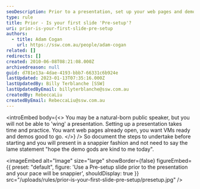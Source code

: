 ```yaml
---
seoDescription: Prior to a presentation, set up your web pages and demos to ensure a smoother delivery and avoid reliance on good fortune.
type: rule
title: Prior - Is your first slide 'Pre-setup'?
uri: prior-is-your-first-slide-pre-setup
authors:
  - title: Adam Cogan
    url: https://ssw.com.au/people/adam-cogan
related: []
redirects: []
created: 2010-06-08T08:21:08.000Z
archivedreason: null
guid: d781e13a-4dae-4193-bbb7-66331c6b924e
lastUpdated: 2023-01-13T07:35:16.000Z
lastUpdatedBy: Billy Terblanche [SSW]
lastUpdatedByEmail: billyterblanche@ssw.com.au
createdBy: RebeccaLiu
createdByEmail: RebeccaLiu@ssw.com.au
---
```


<introEmbed
  body={<>
You may be a natural-born public speaker, but you will not be able to 'wing' a presentation. Setting up a presentation takes time and practice. You want web pages already open, you want VMs ready and demos good to go.
  </>}
/>
So document the steps to undertake before starting and you will present in a snappier fashion and not need to say the lame statement "hope the demo gods are kind to me today".


<imageEmbed
  alt="Image"
  size="large"
  showBorder={false}
  figureEmbed={{
    preset: "default",
    figure: 'Use a Pre-setup slide prior to the presentation and your pace will be snappier',
    shouldDisplay: true
  }}
  src="/uploads/rules/prior-is-your-first-slide-pre-setup/presetup.jpg"
/>
